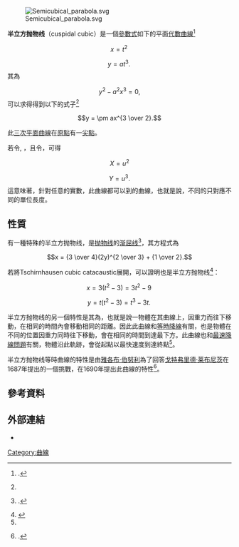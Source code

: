 [[Image:Semicubical_parabola.svg|right]]

'''半立方抛物线'''（cuspidal cubic）是一個[[參數式|參數式]]如下的平面[[代數曲線|代數曲線]]<ref name="pickover">{{citation|title=The Math Book: From Pythagoras to the 57th Dimension, 250 Milestones in the History of Mathematics|first=Clifford A.|last=Pickover|authorlink=Clifford Pickover|publisher=Sterling Publishing Company, Inc.|year=2009|isbn=9781402757969|page=148|url=http://books.google.com/books?id=JrslMKTgSZwC&pg=PA148|contribution=The Length of Neile's Semicubical Parabola}}.</ref>
:<math>x = t^2 \,</math>
:<math>y = at^3. \,</math>
其{{le|隱曲線|implicit curve|隱方程}}為
:<math>y^2-a^2x^3=0,</math>
可以求得{{math|''y''}}得到以下的式子<ref name="pickover"/>
:<math>y = \pm ax^{3 \over 2}.</math>

此[[三次平面曲線|三次平面曲線]]在[[原點|原點]]有一[[尖點|尖點]]。

若令{{math|1=''u'' = ''at''}}, {{math|1=''X'' = ''a''<sup>2</sup>x}}，且令{{math|1=''Y'' = ''a''<sup>3</sup>''y''}}，可得
:<math>X = u^2 </math>
:<math>Y = u^3. </math>
這意味著，針對任意的實數{{math|''a''}}，此曲線都可以{{le|位似變換|homothetic transformation}}到{{math|1=''a'' = 1}}的曲線，也就是說，不同的{{math|''a''}}只對應不同的單位長度。

==性質==
有一種特殊的半立方抛物线，是[[抛物线|抛物线]]的[[渐屈线|渐屈线]]<ref name="unroll">{{citation|title=Unrolling Time: Christiaan Huygens and the Mathematization of Nature|first=Joella G.|last=Yoder|publisher=Cambridge University Press|year=2004|isbn=9780521524810|page=88|url=http://books.google.com/books?id=21XlogeKCZ8C&pg=PA88|accessdate=2016-04-06|archive-date=2017-08-20|archive-url=https://web.archive.org/web/20170820184923/https://books.google.com/books?id=21XlogeKCZ8C&pg=PA88|dead-url=no}}.</ref>，其方程式為
:<math>x = {3 \over 4}(2y)^{2 \over 3} + {1 \over 2}.</math>

若將Tschirnhausen cubic catacaustic展開，可以證明也是半立方抛物线<ref>{{mathworld|id=TschirnhausenCubicCatacaustic|title=Tschirnhausen Cubic Catacaustic}}</ref>：
:<math>x = 3(t^2 - 3) = 3t^2 - 9\,</math>
:<math>y = t(t^2 - 3) = t^3 - 3t.\,</math>

半立方抛物线的另一個特性是其為{{le|等時曲線|isochrone curve}}，也就是說一物體在其曲線上，因重力而往下移動，在相同的時間內會移動相同的距離。因此此曲線和[[等時降線|等時降線]]有關，也是物體在不同的位置因重力同時往下移動，會在相同的時間到達最下方。此曲線也和[[最速降線問題|最速降線問題]]有關，物體沿此軌跡，會從起點以最快速度到達終點<ref name="time"/>。

半立方抛物线等時曲線的特性是由[[雅各布·伯努利|雅各布·伯努利]]為了回答[[戈特弗里德·莱布尼茨|戈特弗里德·莱布尼茨]]在1687年提出的一個挑戰，在1690年提出此曲線的特性<ref name="time">{{citation|journal=School Science and Mathematics|volume=47|issue=6|title=Time Curves|first=Walter H.|last=Carnahan|pages=507–511|year=1947|doi=10.1111/j.1949-8594.1947.tb06153.x}}.</ref>。

==參考資料==
{{reflist}}

==外部連結==
*{{MacTutor|class=Curves|id=Neiles|title=Neile's Semi-cubical Parabola}}

{{DEFAULTSORT:Semicubical Parabola}}
[[Category:曲線|Category:曲線]]
